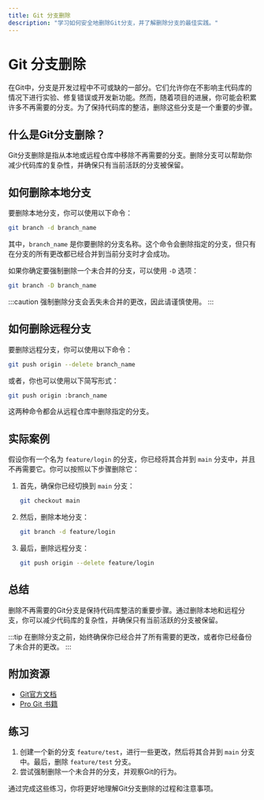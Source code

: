 ```yaml
---
title: Git 分支删除
description: "学习如何安全地删除Git分支，并了解删除分支的最佳实践。"
---
```


# Git 分支删除

在Git中，分支是开发过程中不可或缺的一部分。它们允许你在不影响主代码库的情况下进行实验、修复错误或开发新功能。然而，随着项目的进展，你可能会积累许多不再需要的分支。为了保持代码库的整洁，删除这些分支是一个重要的步骤。

## 什么是Git分支删除？

Git分支删除是指从本地或远程仓库中移除不再需要的分支。删除分支可以帮助你减少代码库的复杂性，并确保只有当前活跃的分支被保留。

## 如何删除本地分支

要删除本地分支，你可以使用以下命令：

```bash
git branch -d branch_name
```

其中，`branch_name` 是你要删除的分支名称。这个命令会删除指定的分支，但只有在分支的所有更改都已经合并到当前分支时才会成功。

如果你确定要强制删除一个未合并的分支，可以使用 `-D` 选项：

```bash
git branch -D branch_name
```

:::caution
强制删除分支会丢失未合并的更改，因此请谨慎使用。
:::

## 如何删除远程分支

要删除远程分支，你可以使用以下命令：

```bash
git push origin --delete branch_name
```

或者，你也可以使用以下简写形式：

```bash
git push origin :branch_name
```

这两种命令都会从远程仓库中删除指定的分支。

## 实际案例

假设你有一个名为 `feature/login` 的分支，你已经将其合并到 `main` 分支中，并且不再需要它。你可以按照以下步骤删除它：

1. 首先，确保你已经切换到 `main` 分支：

   ```bash
   git checkout main
   ```

2. 然后，删除本地分支：

   ```bash
   git branch -d feature/login
   ```

3. 最后，删除远程分支：

   ```bash
   git push origin --delete feature/login
   ```

## 总结

删除不再需要的Git分支是保持代码库整洁的重要步骤。通过删除本地和远程分支，你可以减少代码库的复杂性，并确保只有当前活跃的分支被保留。

:::tip
在删除分支之前，始终确保你已经合并了所有需要的更改，或者你已经备份了未合并的更改。
:::

## 附加资源

- [Git官方文档](https://git-scm.com/doc)
- [Pro Git 书籍](https://git-scm.com/book/en/v2)

## 练习

1. 创建一个新的分支 `feature/test`，进行一些更改，然后将其合并到 `main` 分支中。最后，删除 `feature/test` 分支。
2. 尝试强制删除一个未合并的分支，并观察Git的行为。

通过完成这些练习，你将更好地理解Git分支删除的过程和注意事项。